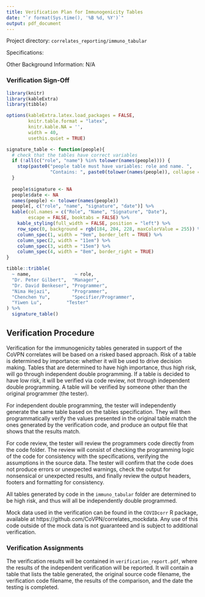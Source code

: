 ```yaml
---
title: Verification Plan for Immunogenicity Tables
date: "`r format(Sys.time(), '%B %d, %Y')`"
output: pdf_document
---
```


Project directory: `correlates_reporting/immuno_tabular`

Specifications:

Other Background Information: N/A

### Verification  Sign-Off

```r
library(knitr)
library(kableExtra)
library(tibble)

options(kableExtra.latex.load_packages = FALSE, 
        knitr.table.format = "latex",
        knitr.kable.NA = '',
        width = 40,
        usethis.quiet = TRUE)

signature_table <- function(people){
  # check that the tables have correct variables
  if (!all(c("role", "name") %in% tolower(names(people)))) {
    stop(paste0("people table must have variables: role and name. ",
                "Contains: ", paste0(tolower(names(people)), collapse = ", ")))
  }
  
  people$signature <- NA
  people$date <- NA
  names(people) <- tolower(names(people))
  people[, c("role", "name", "signature", "date")] %>% 
  kable(col.names = c("Role", "Name", "Signature", "Date"),
        escape = FALSE, booktabs = FALSE) %>% 
    kable_styling(full_width = FALSE, position = "left") %>% 
    row_spec(0, background = rgb(184, 204, 228, maxColorValue = 255)) %>% 
    column_spec(1, width = "9em", border_left = TRUE) %>% 
    column_spec(2, width = "11em") %>% 
    column_spec(3, width = "15em") %>% 
    column_spec(4, width = "8em", border_right = TRUE)
}

tibble::tribble(
  ~ name,                ~ role,
  "Dr. Peter Gilbert",  "Manager",
  "Dr. David Benkeser", "Programmer",
  "Nima Hejazi",        "Programmer",
  "Chenchen Yu",        "Specifier/Programmer",
  "Yiwen Lu",         "Tester" 
) %>% 
  signature_table()

```

## Verification Procedure

Verification for the immunogenicity tables generated in support of the CoVPN correlates will be based on a risked based approach. Risk of a table is determined by importance: whether it will be used to drive decision making. Tables that are determined to have high importance, thus high risk, will go through independent double programming. If a table is decided to have low risk, it will be verified via code review, not through independent double programming. A table will be verified by someone other than the original programmer (the tester). 

For independent double programming, the tester will independently generate the same table based on the tables specification. They will then programmatically verify the values presented in the original table match the ones generated by the verification code, and produce an output file that shows that the results match. 

For code review, the tester will review the programmers code directly from the code folder. The review will consist of checking the programming logic of the code for consistency with the specifications, verifying the assumptions in the source data. The tester will confirm that the code does not produce errors or unexpected warnings, check the output for nonsensical or unexpected results, and finally review the output headers, footers and formatting for consistency.

All tables generated by code in the `immuno_tabular` folder are determined to be high risk, and thus will all be independently double programmed.

Mock data used in the verification can be found in the `COVIDcorr` R package, available at https://github.com/CoVPN/correlates_mockdata. Any use of this code outside of the mock data is not guaranteed and is subject to additional verification.

### Verification Assignments

The verification results will be contained in `verification_report.pdf`, where the results of the independent verification will be reported. It will contain a table that lists the table generated, the original source code filename, the verification code filename, the results of the comparison, and the date the testing is completed.

